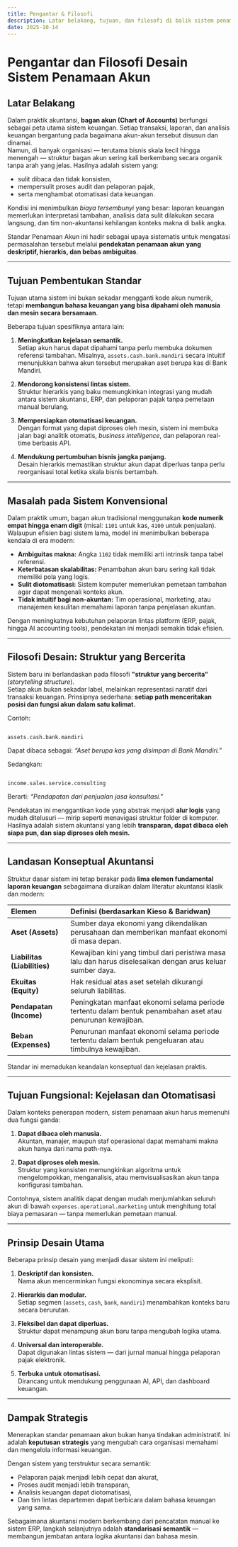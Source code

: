 ```yaml
---
title: Pengantar & Filosofi
description: Latar belakang, tujuan, dan filosofi di balik sistem penamaan akun hierarkis yang deskriptif, skalabel, dan siap otomatisasi.
date: 2025-10-14
---
```


# Pengantar dan Filosofi Desain Sistem Penamaan Akun

## Latar Belakang

Dalam praktik akuntansi, **bagan akun (Chart of Accounts)** berfungsi sebagai peta utama sistem keuangan. Setiap transaksi, laporan, dan analisis keuangan bergantung pada bagaimana akun-akun tersebut disusun dan dinamai.  
Namun, di banyak organisasi — terutama bisnis skala kecil hingga menengah — struktur bagan akun sering kali berkembang secara organik tanpa arah yang jelas. Hasilnya adalah sistem yang:

- sulit dibaca dan tidak konsisten,  
- mempersulit proses audit dan pelaporan pajak,  
- serta menghambat otomatisasi data keuangan.

Kondisi ini menimbulkan *biaya tersembunyi* yang besar: laporan keuangan memerlukan interpretasi tambahan, analisis data sulit dilakukan secara langsung, dan tim non-akuntansi kehilangan konteks makna di balik angka.

Standar Penamaan Akun ini hadir sebagai upaya sistematis untuk mengatasi permasalahan tersebut melalui **pendekatan penamaan akun yang deskriptif, hierarkis, dan bebas ambiguitas**.

---

## Tujuan Pembentukan Standar

Tujuan utama sistem ini bukan sekadar mengganti kode akun numerik, tetapi **membangun bahasa keuangan yang bisa dipahami oleh manusia dan mesin secara bersamaan**.

Beberapa tujuan spesifiknya antara lain:

1. **Meningkatkan kejelasan semantik.**  
   Setiap akun harus dapat dipahami tanpa perlu membuka dokumen referensi tambahan. Misalnya, `assets.cash.bank.mandiri` secara intuitif menunjukkan bahwa akun tersebut merupakan aset berupa kas di Bank Mandiri.

2. **Mendorong konsistensi lintas sistem.**  
   Struktur hierarkis yang baku memungkinkan integrasi yang mudah antara sistem akuntansi, ERP, dan pelaporan pajak tanpa pemetaan manual berulang.

3. **Mempersiapkan otomatisasi keuangan.**  
   Dengan format yang dapat diproses oleh mesin, sistem ini membuka jalan bagi analitik otomatis, *business intelligence*, dan pelaporan real-time berbasis API.

4. **Mendukung pertumbuhan bisnis jangka panjang.**  
   Desain hierarkis memastikan struktur akun dapat diperluas tanpa perlu reorganisasi total ketika skala bisnis bertambah.

---

## Masalah pada Sistem Konvensional

Dalam praktik umum, bagan akun tradisional menggunakan **kode numerik empat hingga enam digit** (misal: `1101` untuk kas, `4100` untuk penjualan). Walaupun efisien bagi sistem lama, model ini menimbulkan beberapa kendala di era modern:

- **Ambiguitas makna:** Angka `1102` tidak memiliki arti intrinsik tanpa tabel referensi.  
- **Keterbatasan skalabilitas:** Penambahan akun baru sering kali tidak memiliki pola yang logis.  
- **Sulit diotomatisasi:** Sistem komputer memerlukan pemetaan tambahan agar dapat mengenali konteks akun.  
- **Tidak intuitif bagi non-akuntan:** Tim operasional, marketing, atau manajemen kesulitan memahami laporan tanpa penjelasan akuntan.

Dengan meningkatnya kebutuhan pelaporan lintas platform (ERP, pajak, hingga AI accounting tools), pendekatan ini menjadi semakin tidak efisien.

---

## Filosofi Desain: Struktur yang Bercerita

Sistem baru ini berlandaskan pada filosofi **"struktur yang bercerita"** (*storytelling structure*).  
Setiap akun bukan sekadar label, melainkan representasi naratif dari transaksi keuangan. Prinsipnya sederhana: **setiap path menceritakan posisi dan fungsi akun dalam satu kalimat.**

Contoh:

```

assets.cash.bank.mandiri

```

Dapat dibaca sebagai: *“Aset berupa kas yang disimpan di Bank Mandiri.”*

Sedangkan:

```

income.sales.service.consulting

```

Berarti: *“Pendapatan dari penjualan jasa konsultasi.”*

Pendekatan ini menggantikan kode yang abstrak menjadi **alur logis** yang mudah ditelusuri — mirip seperti menavigasi struktur folder di komputer.  
Hasilnya adalah sistem akuntansi yang lebih **transparan, dapat dibaca oleh siapa pun, dan siap diproses oleh mesin.**

---

## Landasan Konseptual Akuntansi

Struktur dasar sistem ini tetap berakar pada **lima elemen fundamental laporan keuangan** sebagaimana diuraikan dalam literatur akuntansi klasik dan modern:

| Elemen | Definisi (berdasarkan Kieso & Baridwan) |
| :-- | :-- |
| **Aset (Assets)** | Sumber daya ekonomi yang dikendalikan perusahaan dan memberikan manfaat ekonomi di masa depan. |
| **Liabilitas (Liabilities)** | Kewajiban kini yang timbul dari peristiwa masa lalu dan harus diselesaikan dengan arus keluar sumber daya. |
| **Ekuitas (Equity)** | Hak residual atas aset setelah dikurangi seluruh liabilitas. |
| **Pendapatan (Income)** | Peningkatan manfaat ekonomi selama periode tertentu dalam bentuk penambahan aset atau penurunan kewajiban. |
| **Beban (Expenses)** | Penurunan manfaat ekonomi selama periode tertentu dalam bentuk pengeluaran atau timbulnya kewajiban. |

Standar ini memadukan keandalan konseptual dan kejelasan praktis.

---

## Tujuan Fungsional: Kejelasan dan Otomatisasi

Dalam konteks penerapan modern, sistem penamaan akun harus memenuhi dua fungsi ganda:

1. **Dapat dibaca oleh manusia.**  
   Akuntan, manajer, maupun staf operasional dapat memahami makna akun hanya dari nama path-nya.

2. **Dapat diproses oleh mesin.**  
   Struktur yang konsisten memungkinkan algoritma untuk mengelompokkan, menganalisis, atau memvisualisasikan akun tanpa konfigurasi tambahan.

Contohnya, sistem analitik dapat dengan mudah menjumlahkan seluruh akun di bawah `expenses.operational.marketing` untuk menghitung total biaya pemasaran — tanpa memerlukan pemetaan manual.

---

## Prinsip Desain Utama

Beberapa prinsip desain yang menjadi dasar sistem ini meliputi:

1. **Deskriptif dan konsisten.**  
   Nama akun mencerminkan fungsi ekonominya secara eksplisit.

2. **Hierarkis dan modular.**  
   Setiap segmen (`assets`, `cash`, `bank`, `mandiri`) menambahkan konteks baru secara berurutan.

3. **Fleksibel dan dapat diperluas.**  
   Struktur dapat menampung akun baru tanpa mengubah logika utama.

4. **Universal dan interoperable.**  
   Dapat digunakan lintas sistem — dari jurnal manual hingga pelaporan pajak elektronik.

5. **Terbuka untuk otomatisasi.**  
   Dirancang untuk mendukung penggunaan AI, API, dan dashboard keuangan.

---

## Dampak Strategis

Menerapkan standar penamaan akun bukan hanya tindakan administratif. Ini adalah **keputusan strategis** yang mengubah cara organisasi memahami dan mengelola informasi keuangan.

Dengan sistem yang terstruktur secara semantik:

- Pelaporan pajak menjadi lebih cepat dan akurat,  
- Proses audit menjadi lebih transparan,  
- Analisis keuangan dapat diotomatisasi,  
- Dan tim lintas departemen dapat berbicara dalam bahasa keuangan yang sama.

Sebagaimana akuntansi modern berkembang dari pencatatan manual ke sistem ERP, langkah selanjutnya adalah **standarisasi semantik** — membangun jembatan antara logika akuntansi dan bahasa mesin.